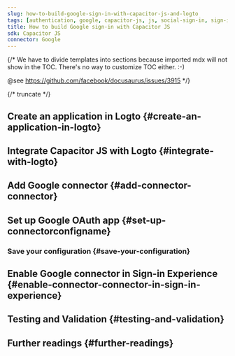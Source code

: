 ```yaml
---
slug: how-to-build-google-sign-in-with-capacitor-js-and-logto
tags: [authentication, google, capacitor-js, js, social-sign-in, sign-in, login]
title: How to build Google sign-in with Capacitor JS
sdk: Capacitor JS
connector: Google
---
```


{/*
  We have to divide templates into sections because imported mdx will not show in the TOC.
  There's no way to customize TOC either. :-)

  @see https://github.com/facebook/docusaurus/issues/3915
*/}




{/* truncate */}

<Intro connector={connector} sdk="Capacitor JS" link="https://capacitorjs.com" />

## Create an application in Logto \{#create-an-application-in-logto}

<CreateApplication type="Native app" framework="Capacitor JS" />

## Integrate Capacitor JS with Logto \{#integrate-with-logto}

<FrameworkGuide />

## Add Google connector \{#add-connector-connector}

<AddSocialConnector connector={connector} framework="Capacitor JS" />

## Set up Google OAuth app \{#set-up-connectorconfigname}

<ConnectorGuide />

### Save your configuration \{#save-your-configuration}

<SaveYourConfiguration connector={connector} />

## Enable Google connector in Sign-in Experience \{#enable-connector-connector-in-sign-in-experience}

<EnableSocialConnector connector={connector} />

## Testing and Validation \{#testing-and-validation}

<TestingAndValidation connector={connector} sdk="Capacitor JS" />

## Further readings \{#further-readings}

<FurtherReadings />
